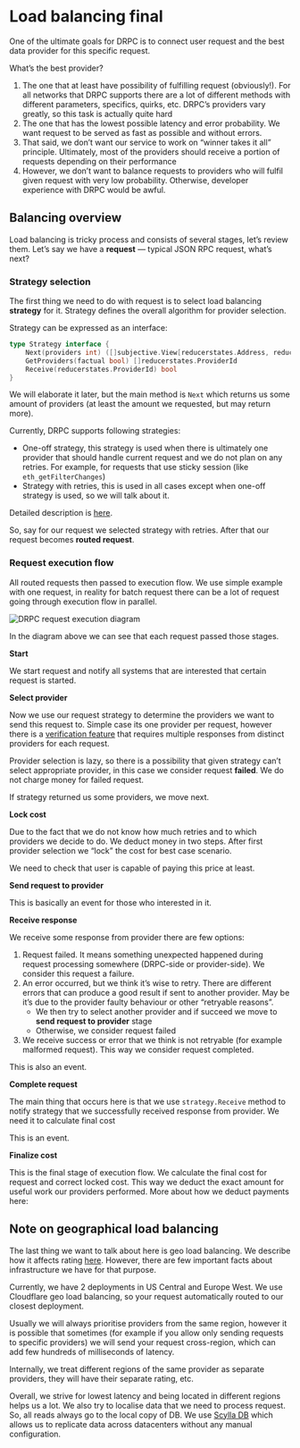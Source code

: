 
# Load balancing final

One of the ultimate goals for DRPC is to connect user request and the best data provider for this specific request.

What’s the best provider?

1. The one that at least have possibility of fulfilling request (obviously!). For all networks that DRPC supports there are a lot of different methods with different parameters, specifics, quirks, etc. DRPC’s providers vary greatly, so this task is actually quite hard
2. The one that has the lowest possible latency and error probability. We want request to be served as fast as possible and without errors.
3. That said, we don’t want our service to work on “winner takes it all” principle. Ultimately, most of the providers should receive a portion of requests depending on their performance
4. However, we don’t want to balance requests to providers who will fulfil given request with very low probability. Otherwise, developer experience with DRPC would be awful.

## Balancing overview

Load balancing is tricky process and consists of several stages, let’s review them. Let’s say we have a **request** — typical JSON RPC request, what’s next?

### Strategy selection

The first thing we need to do with request is to select load balancing **strategy** for it. Strategy defines the overall algorithm for provider selection.

Strategy can be expressed as an interface:

```go
type Strategy interface {
	Next(providers int) ([]subjective.View[reducerstates.Address, reducerstates.ProviderId], error)
	GetProviders(factual bool) []reducerstates.ProviderId
	Receive(reducerstates.ProviderId) bool
}
```

We will elaborate it later, but the main method is `Next` which returns us some amount of providers (at least the amount we requested, but may return more).

Currently, DRPC supports following strategies:

- One-off strategy, this strategy is used when there is ultimately one provider that should handle current request and we do not plan on any retries. For example, for requests that use sticky session (like `eth_getFilterChanges`)
- Strategy with retries, this is used in all cases except when one-off strategy is used, so we will talk about it.

Detailed description is [here](./strategies.mdx).

So, say for our request we selected strategy with retries. After that our request becomes **routed request**.

### Request execution flow

All routed requests then passed to execution flow. We use simple example with one request, in reality for batch request there can be a lot of request going through execution flow in parallel.

<Image src={executution} alt="DRPC request execution diagram" sizes="55vw" />

In the diagram above we can see that each request passed those stages.

**Start**

We start request and notify all systems that are interested that certain request is started.

**Select provider**

Now we use our request strategy to determine the providers we want to send this request to. Simple case its one provider per request, however there is a [verification feature](../../gettingstarted/verification.mdx) that requires multiple responses from distinct providers for each request.

Provider selection is lazy, so there is a possibility that given strategy can’t select appropriate provider, in this case we consider request **failed**. We do not charge money for failed request.

If strategy returned us some providers, we move next.

**Lock cost**

Due to the fact that we do not know how much retries and to which providers we decide to do. We deduct money in two steps. After first provider selection we “lock” the cost for best case scenario.

We need to check that user is capable of paying this price at least.

**Send request to provider**

This is basically an event for those who interested in it.

**Receive response**

We receive some response from provider there are few options:

1. Request failed. It means something unexpected happened during request processing somewhere (DRPC-side or provider-side). We consider this request a failure.
2. An error occurred, but we think it’s wise to retry. There are different errors that can produce a good result if sent to another provider. May be it’s due to the provider faulty behaviour or other “retryable reasons”.
   - We then try to select another provider and if succeed we move to **send request to provider** stage
   - Otherwise, we consider request failed
3. We receive success or error that we think is not retryable (for example malformed request). This way we consider request completed.

This is also an event.

**Complete request**

The main thing that occurs here is that we use `strategy.Receive` method to notify strategy that we successfully received response from provider. We need it to calculate final cost

This is an event.

**Finalize cost**

This is the final stage of execution flow. We calculate the final cost for request and correct locked cost. This way we deduct the exact amount for useful work our providers performed. More about how we deduct payments here:

## Note on geographical load balancing

The last thing we want to talk about here is geo load balancing. We describe how it affects rating [here](./rating.mdx). However, there are few important facts about infrastructure we have for that purpose.

Currently, we have 2 deployments in US Central and Europe West. We use Cloudflare geo load balancing, so your request automatically routed to our closest deployment.

Usually we will always prioritise providers from the same region, however it is possible that sometimes (for example if you allow only sending requests to specific providers) we will send your request cross-region, which can add few hundreds of milliseconds of latency.

Internally, we treat different regions of the same provider as separate providers, they will have their separate rating, etc.

Overall, we strive for lowest latency and being located in different regions helps us a lot. We also try to localise data that we need to process request. So, all reads always go to the local copy of DB. We use [Scylla DB](https://www.scylladb.com) which allows us to replicate data across datacenters without any manual configuration.
